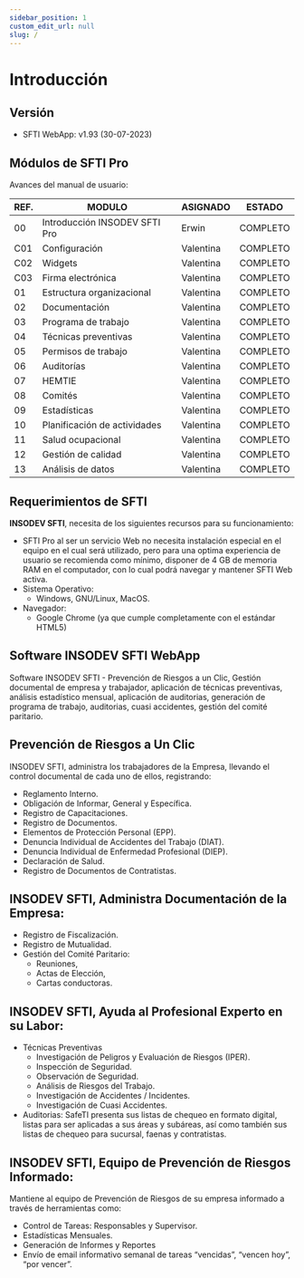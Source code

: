 ```yaml
---
sidebar_position: 1
custom_edit_url: null
slug: /
---
```

# Introducción

## Versión
* SFTI WebApp: v1.93 (30-07-2023)

## Módulos de SFTI Pro
Avances del manual de usuario:

| REF.| MODULO | ASIGNADO | ESTADO |
|-----|--------|----------|--------|
|00| Introducción INSODEV SFTI Pro | Erwin | COMPLETO |
|C01| Configuración | Valentina | COMPLETO |
|C02| Widgets | Valentina | COMPLETO |
|C03| Firma electrónica | Valentina | COMPLETO |
|01| Estructura organizacional | Valentina | COMPLETO |
|02| Documentación | Valentina | COMPLETO |
|03| Programa de trabajo | Valentina | COMPLETO |
|04| Técnicas preventivas | Valentina | COMPLETO |
|05| Permisos de trabajo | Valentina | COMPLETO |
|06| Auditorías | Valentina | COMPLETO |
|07| HEMTIE | Valentina| COMPLETO |
|08| Comités | Valentina | COMPLETO |
|09| Estadísticas | Valentina | COMPLETO |
|10| Planificación de actividades | Valentina | COMPLETO |
|11| Salud ocupacional | Valentina | COMPLETO |
|12| Gestión de calidad | Valentina | COMPLETO |
|13| Análisis de datos | Valentina | COMPLETO |


## Requerimientos de SFTI 
**INSODEV SFTI**, necesita de los siguientes recursos para su funcionamiento:
* SFTI Pro al ser un servicio Web no necesita instalación especial en el equipo en el cual será utilizado, pero para una optima experiencia de usuario se recomienda como mínimo, disponer de 4 GB de memoria RAM en el computador, con lo cual podrá navegar y mantener SFTI Web activa.
* Sistema Operativo:
  * Windows, GNU/Linux, MacOS.
* Navegador:
  * Google Chrome (ya que cumple completamente con el estándar HTML5)

## Software INSODEV SFTI WebApp
Software INSODEV SFTI - Prevención de Riesgos a un Clic, Gestión documental de empresa y trabajador, aplicación de técnicas preventivas, análisis estadístico mensual, aplicación de auditorias, generación de programa de trabajo, auditorias, cuasi accidentes, gestión del comité paritario.

## Prevención de Riesgos a Un Clic
INSODEV SFTI, administra los trabajadores de la Empresa, llevando el control documental de cada uno de ellos, registrando:
* Reglamento Interno. 
* Obligación de Informar, General y Específica.
* Registro de Capacitaciones.
* Registro de Documentos.
* Elementos de Protección Personal (EPP).
* Denuncia Individual de Accidentes del Trabajo (DIAT).
* Denuncia Individual de Enfermedad Profesional (DIEP).
* Declaración de Salud.
* Registro de Documentos de Contratistas.

## INSODEV SFTI, Administra Documentación de la Empresa:
* Registro de Fiscalización.
* Registro de Mutualidad.
* Gestión del Comité Paritario:
  * Reuniones,
  * Actas de Elección,
  * Cartas conductoras.

## INSODEV SFTI, Ayuda al Profesional Experto en su Labor:
* Técnicas Preventivas
  * Investigación de Peligros y Evaluación de Riesgos (IPER).
  * Inspección de Seguridad.
  * Observación de Seguridad.
  * Análisis de Riesgos del Trabajo.
  * Investigación de Accidentes / Incidentes.
  * Investigación de Cuasi Accidentes.
* Auditorias: SafeTI presenta sus listas de chequeo en formato digital, listas para ser aplicadas a sus áreas y subáreas, así como también sus listas de chequeo para sucursal, faenas y contratistas.

## INSODEV SFTI, Equipo de Prevención de Riesgos Informado:
Mantiene al equipo de Prevención de Riesgos de su empresa informado a través de herramientas como:

* Control de Tareas: Responsables y Supervisor.
* Estadísticas Mensuales.
* Generación de Informes y Reportes
* Envío de email informativo semanal de tareas “vencidas”, “vencen hoy”, “por vencer”.
